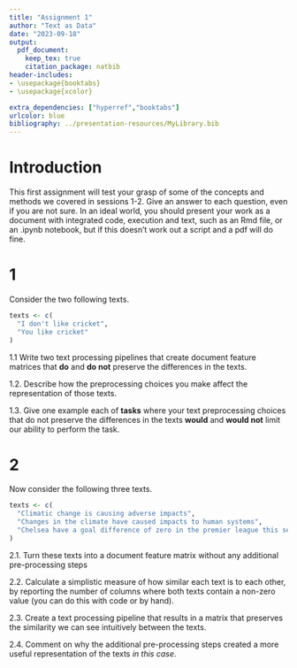 ```yaml
---
title: "Assignment 1"
author: "Text as Data"
date: "2023-09-18"
output: 
  pdf_document:
    keep_tex: true
    citation_package: natbib
header-includes:
- \usepackage{booktabs}
- \usepackage{xcolor}

extra_dependencies: ["hyperref","booktabs"]
urlcolor: blue
bibliography: ../presentation-resources/MyLibrary.bib
---
```


# Introduction

This first assignment will test your grasp of some of the concepts and methods we covered in sessions 1-2. Give an answer to each question, even if you are not sure. In an ideal world, you should present your work as a document with integrated code, execution and text, such as an Rmd file, or an .ipynb notebook, but if this doesn't work out a script and a pdf will do fine.

# 1 

Consider the two following texts.

```r
texts <- c(
  "I don't like cricket",
  "You like cricket"
)
```

1.1 Write two text processing pipelines that create document feature matrices that **do** and **do not** preserve the differences in the texts. 

1.2. Describe how the preprocessing choices you make affect the representation of those texts.

1.3. Give one example each of **tasks** where your text preprocessing choices that do not preserve the differences in the texts **would** and **would not** limit our ability to perform the task.

# 2

Now consider the following three texts.

```r
texts <- c(
  "Climatic change is causing adverse impacts",
  "Changes in the climate have caused impacts to human systems",
  "Chelsea have a goal difference of zero in the premier league this season"
)
```

2.1. Turn these texts into a document feature matrix without any additional pre-processing steps

2.2. Calculate a simplistic measure of how similar each text is to each other, by reporting the number of columns where both texts contain a non-zero value (you can do this with code or by hand).

2.3. Create a text processing pipeline that results in a matrix that preserves the similarity  we can see intuitively between the texts.

2.4. Comment on why the additional pre-processing steps created a more useful representation of the texts *in this case*.

